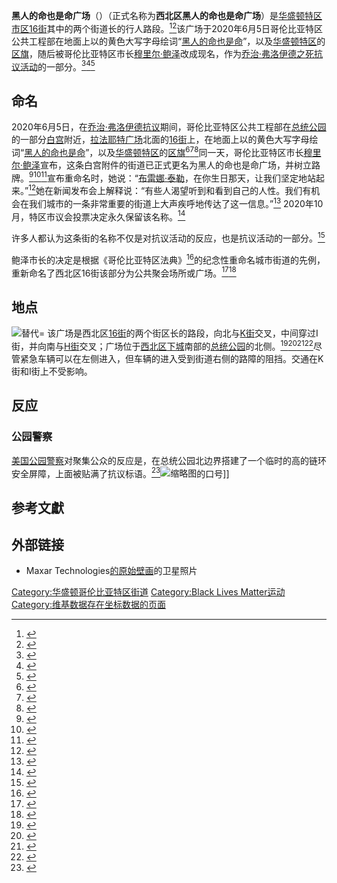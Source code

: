 {{Rough translation|time=2021-03-26T08:07:09+00:00}}
{{Infobox street
| name        = 黑人的命也是命广场
| west        = 
| quarter     = 
| postal_code = 
| metro       = {{rint|washington|metro}} {{rint|washington|BL}} {{rint|washington|OR}} {{rint|washington|SV}} [[麥佛森廣場站|麥佛森廣場站]]
| coordinates = {{coord|38|54|3.506|N|77|2|11.548|W|region:US-DC_type:landmark|display=inline,title}}
| direction_a = 北
| terminus_a  = {{jct|state=DC|US|29|name1=[[K街|K街]]}}
| direction_b = 南
| terminus_b  = [[总统公园|总统公园]][[拉法耶特广场_(华盛顿哥伦比亚特区)|拉法耶特广场]][[H街|H街]]
| junction    = 
| east        = 
<!-- 未知參數 | main_contractor = {{tsl|en|District of Columbia Department of Public Works||DC Department of Public Works}} -->
| location    = [[华盛顿哥伦比亚特区|华盛顿哥伦比亚特区]][[下城_(华盛顿哥伦比亚特区)|下城]]
| cost        = 
| references  = 
| commissioning_date      = 2020年6月5日
| construction_start_date = 
| completion_date         = 
| inauguration_date       = <!-- {{Start date|YYYY|MM|DD}} -->
| demolition_date         = 
| designer    = 
| known_for   = 
| status      = 
| website     = <!-- {{URL|example.com}} -->
| arrondissement = 
| addresses   = 
| marker_image = 
| map_alt     = 
| native_name = 
| native_name_lang = 
| alternate_name = 西北区黑人的命也是命广场
| image       = 2020.06.05 Protesting the Murder of George Floyd, Washington, DC USA 157 34232.jpg
| image_size  = 
| image_alt   = 
| image_map   = 
| caption     = 2020年6月创作的壁画《[[Black_Lives_Matter|Black Lives Matter]]》的一部分
| map_type    = 
| map_size    = 
| map_caption = 
| other_name  = 
| area        = 
| former_names = 
| part_of     = 
| namesake    = [[Black_Lives_Matter|Black Lives Matter]]
| type        = 
| owner       = 
| maint       = [[哥伦比亚特区交通局|哥伦比亚特区交通局]]
| length      = 
| length_mi   = 
| length_ref  = 
| length_notes = 
| width       = 
| embedded    = 
}}
'''黑人的命也是命广场'''（{{lang-en|Black Lives Matter Plaza}}）（正式名称为'''西北区黑人的命也是命广场'''）是[[下城_(华盛顿哥伦比亚特区)|华盛顿特区市区]][[16街|16街]]其中的两个街道长的行人路段。<ref name="asmelash">{{Cite news|author=Asmelash|first=Leah|date=2020-06-06|title=Washington's New Black Lives Matter Street Mural Is Captured on Satellite|url=https://www.cnn.com/2020/06/06/us/black-lives-matter-dc-street-mural-space-trnd/index.html|accessdate=2020-06-07|publisher=[[有线电视新闻网|CNN]]}}</ref><ref>{{Cite news|author=Johnson|first=Martin|date=2020-06-06|title=Bowser Addresses Record Crowd at Black Lives Matter Plaza|url=https://thehill.com/homenews/administration/501489-bowser-addresses-record-crowd-at-black-lives-matter-plaza|accessdate=2020-06-07|work=[[国会山报|The Hill]]|language=en}}</ref>该广场于2020年6月5日哥伦比亚特区公共工程部在地面上以{{Convert|35|ft|m|adj=Off}}的黄色大写字母绘词“[[Black_Lives_Matter|黑人的命也是命]]”，以及[[華盛頓哥倫比亞特區旗|华盛顿特区]]的[[華盛頓哥倫比亞特區旗|区旗]]，随后被哥伦比亚特区市长[[穆里尔·鲍泽|穆里尔·鲍泽]]改成现名，作为[[乔治·弗洛伊德之死引发的示威活动|乔治·弗洛伊德之死抗议活动]]的一部分。<ref>{{Cite news|author=Johnson|first=Ted|date=2020-06-06|title=DC Mayor Chides Donald Trump at Largest Protest Since Death of George Floyd: 'We Pushed the Army Away from Our City'|url=https://deadline.com/2020/06/d-c-black-lives-matter-mayor-donald-trump-1202952893/|accessdate=2020-06-07|work=[[Deadline_Hollywood|Deadline]]|language=en|archiveurl=https://web.archive.org/web/20200607062908/https://deadline.com/2020/06/d-c-black-lives-matter-mayor-donald-trump-1202952893/|archivedate=2020-06-07}}</ref><ref name="aratani">{{Cite news|author=Aratani|first=Lauren|date=2020-06-06|title=Washington Mayor Stands Up to Trump and Unveils Black Lives Matter Mural|language=en-GB|work=[[衛報|The Guardian]]|location=London|url=https://www.theguardian.com/us-news/2020/jun/06/washington-mayor-muriel-bowser-trump|accessdate=2020-06-07|issn=0261-3077}}</ref><ref>{{Cite web|title=Google Maps, Bing Maps add marker for Black Lives Matter Plaza in Washington D.C.|url=https://www.digitaltrends.com/news/google-maps-black-lives-matter-plaza/|accessdate=2020-06-09|author=Mamiit|date=2020-06-09|first=Aaron|publisher={{tsl|en|Digital Trends||Digital Trends}}. digitaltrends.com}}</ref>

== 命名 ==
2020年6月5日，在[[乔治·弗洛伊德之死引发的示威活动|乔治·弗洛伊德抗议]]期间，哥伦比亚特区公共工程部在[[总统公园|总统公园]]的一部分[[白宫|白宫]]附近，[[拉法耶特广场_(华盛顿哥伦比亚特区)|拉法耶特广场]]北面的[[16街|16街]]上，在地面上以{{Convert|35|ft|m|adj=on}}的黄色大写字母绘词“[[Black_Lives_Matter|黑人的命也是命]]”，以及[[華盛頓哥倫比亞特區旗|华盛顿特区]]的[[華盛頓哥倫比亞特區旗|区旗]]<ref>{{Cite news|url=https://dcist.com/story/20/06/05/ahead-of-saturday-protest-black-lives-matter-message-painted-on-16th-street-near-white-house/|title=DC Renames Intersection near White House 'Black Lives Matter Plaza' Paints 35-Foot Message on Street|date=2020-06-05|accessdate=2020-06-05|work=[[DCist|DCist]]|first=Mark|author=Austermuhle|first2=Daniella|author2=Cheslow|archiveurl=https://web.archive.org/web/20200605141623/https://dcist.com/story/20/06/05/ahead-of-saturday-protest-black-lives-matter-message-painted-on-16th-street-near-white-house/|archivedate=2020-06-05}}</ref><ref>{{Cite news|url=https://www.nbcwashington.com/news/local/dc-paints-black-lives-matter-on-street-near-lafayette-square/2323647/|title=City of DC Painting 'Black Lives Matter' on Street Near White House|date=2020-06-05|accessdate=2020-06-05|location=Washington, DC|publisher=[[WRC-TV|WRC-TV]]|first=Sophie|author=Barnes|first2=Justin|author2=Finch|archiveurl=https://web.archive.org/web/20200605141630/https://www.nbcwashington.com/news/local/dc-paints-black-lives-matter-on-street-near-lafayette-square/2323647/|archivedate=2020-06-05}}</ref><ref>{{Cite news|url=https://edition.cnn.com/2020/06/05/us/black-lives-matter-dc-street-white-house-trnd/index.html|title=Washington DC Paints a Giant 'Black Lives Matter' Message on the Road to the White House|date=2020-06-05|accessdate=2020-06-05|publisher=CNN|first=AJ|author=Willingham|archiveurl=https://web.archive.org/web/20200605141621/https://edition.cnn.com/2020/06/05/us/black-lives-matter-dc-street-white-house-trnd/index.html|archivedate=2020-06-05}}</ref>同一天，哥伦比亚特区市长[[穆丽尔·鲍泽|穆里尔·鲍泽]]宣布，这条白宫附件的街道已正式更名为黑人的命也是命广场，并树立路牌。<ref>{{Cite news|first=Sophia|author=Barnes|first2=Justin|author2=Finch|title=City of DC Names Street to White House After Black Lives Matter; Emblazons Name on Road|url=https://www.nbcwashington.com/news/local/dc-paints-black-lives-matter-on-street-near-lafayette-square-street-renamed-black-lives-matter-way/2323647/|accessdate=2020-06-05|location=Washington, DC|publisher=WRC-TV|language=en-US|archiveurl=https://web.archive.org/web/20200605163403/https://www.nbcwashington.com/news/local/dc-paints-black-lives-matter-on-street-near-lafayette-square-street-renamed-black-lives-matter-way/2323647/|date=2020-06-05|archivedate=2020-06-05}}</ref><ref>{{Cite news|author=Wu|first=Nicholas|date=2020-06-05|title=DC Renames Street near White House 'Black Lives Matter Plaza' to Honor George Floyd Protests|url=https://www.usatoday.com/story/news/politics/2020/06/05/black-lives-matter-mural-painted-near-white-house-mayors-behest/3153364001/|accessdate=2020-06-05|work=[[USA_Today|USA Today]]|language=en-US|archiveurl=https://web.archive.org/web/20200605162259/https://www.usatoday.com/story/news/politics/2020/06/05/black-lives-matter-mural-painted-near-white-house-mayors-behest/3153364001/|archivedate=2020-06-05}}</ref><ref name=":0">{{Cite news|first=Susan|author=Heavey|first2=Steve|author2=Gorman|date=2020-06-07|title='A Part of History': Calm Prevails over DC's Biggest George Floyd Protest|language=en|publisher=[[Reuters|Reuters]]|url=https://www.reuters.com/article/us-minneapolis-protest-police-idUSKBN23C1A7|accessdate=2020-06-07}}</ref>宣布重命名时，她说：“[[布伦娜·泰勒之死|布雷娜·泰勒]]，在你生日那天，让我们坚定地站起来。”<ref>{{Cite news|title=DC Mayor Inaugurates 'Black Lives Matter' Plaza near White House|url=https://www.aljazeera.com/news/2020/06/dc-mayor-inaugurates-black-lives-matter-plaza-white-house-200605193621540.html|accessdate=2020-06-07|work=Al Jazeera|archiveurl=https://web.archive.org/web/20200606174528/https://www.aljazeera.com/news/2020/06/dc-mayor-inaugurates-black-lives-matter-plaza-white-house-200605193621540.html|archivedate=2020-06-06}}</ref>她在新闻发布会上解释说：“有些人渴望听到和看到自己的人性。我们有机会在我们城市的一条非常重要的街道上大声疾呼地传达了这一信息。”<ref>{{Cite news|date=2020-06-06|title=Mayor inaugurates 'Black Lives Matter Plaza' in DC with giant yellow letters|url=https://www.france24.com/en/20200606-mayor-inaugurates-black-lives-matter-plaza-in-dc-with-giant-yellow-letters|accessdate=2020-06-07|publisher=[[France_24|France 24]]|agency=[[Associated_Press|Associated Press]]|language=en}}</ref> 2020年10月，特区市议会投票决定永久保留该名称。<ref>{{Cite news|date=2020-10-19|title=D.C. Council votes to permanently keep name 'Black Lives Matter Plaza'|url=https://wjla.com/news/local/dc-council-vote-tuesday-permanently-keep-name-black-lives-matter-plaza|publisher=[[WJLA|WJLA]]}}</ref>

许多人都认为这条街的名称不仅是对抗议活动的反应，也是抗议活动的一部分。<ref>{{Cite web|title=The Mimetic Power of D.C.'s Black Lives Matter Mural|url=https://www.newyorker.com/culture/dept-of-design/the-mimetic-power-of-dcs-black-lives-matter-mural|accessdate=2020-06-09|author=Chayka|date=2020-06-09|first=Kyle|work=The New Yorker|language=en}}</ref>

鲍泽市长的决定是根据《哥伦比亚特区法典》<ref name="Politico 1">{{Cite news|author=Oprysko|first=Caitlin|date=2020-06-05|title=D.C. Government Dubs Intersection Where Police Cleared Peaceful Protesters 'Black Lives Matter Plaza'|work=[[Politico|Politico]]|url=https://www.politico.com/news/2020/06/05/black-lives-matter-plaza-washington-dc-303606|accessdate=2020-06-07|archiveurl=https://web.archive.org/web/20200607153927/https://www.politico.com/news/2020/06/05/black-lives-matter-plaza-washington-dc-303606|archivedate=2020-06-07}}</ref>的纪念性重命名城市街道的先例，重新命名了西北区16街该部分为公共聚会场所或广场。<ref name="DC Code 1">{{Cite web|title=Chapter 2. Street and Alley Closing and Acquisition Procedures|url=https://code.dccouncil.us/dc/council/code/titles/9/chapters/2/|accessdate=2020-06-07|year=2020|work=Code of the District of Columbia|publisher=DC Law Library|archiveurl=https://web.archive.org/web/20200607152243/https://code.dccouncil.us/dc/council/code/titles/9/chapters/2/|archivedate=2020-06-07}}</ref><ref>{{Cite web|title='Black Lives Matter Plaza,' Across From White House, Is Christened By D.C. Leaders|url=https://www.npr.org/sections/live-updates-protests-for-racial-justice/2020/06/05/870833518/black-lives-matter-plaza-across-from-white-house-is-christened-by-d-c-leaders|accessdate=2020-06-11|author=Dwyer|date=2020-06-05|first=Colin|work=NPR.org|language=en}}</ref>

== 地点 ==
[[File:Black_Lives_Matter_Plaza_Sign.jpg|替代=]]
该广场是西北区[[16街|16街]]的两个街区长的路段，向北与[[K街|K街]]交叉，中间穿过I街，并向南与[[H街|H街]]交叉；广场位于[[西北区_(华盛顿特区)|西北区]][[下城_(华盛顿哥伦比亚特区)|下城]]南部的[[总统公园|总统公园]]的北侧。<ref>{{Cite news|agency=Cox Media Group National Content Desk|title=Google Maps adds 'Black Lives Matter Plaza' after giant mural completed in Washington|url=https://www.kiro7.com/news/trending/google-maps-adds-black-lives-matter-plaza-after-giant-mural-completed-washington/CFJGMF2MBRDKJGRZNHZVBRWAV4/|date=2020-06-06|accessdate=2020-06-07|location=Seattle|publisher=[[KIRO-TV|KIRO-TV]]|language=en-US}}</ref><ref name="OSM">{{Cite web|title=Black Lives Matter Plaza|url=https://www.openstreetmap.org/?mlat=38.90099&mlon=-77.03649#map=19/38.90099/-77.03649|work=OpenStreetMap}}</ref><ref>{{Cite news|first=Emily|author=Belfiore|date=2020-06-05|title=DC Mayor Changes Street Name to Black Lives Matter Plaza|url=https://www.eonline.com/news/1158968/washington-d-c-mayor-muriel-bowser-changes-street-name-to-black-lives-matter-plaza|accessdate=2020-06-07|work=E! Online}}</ref><ref>{{Cite web|title=Apple Maps updated with giant Black Lives Matter DC mural|url=https://www.theverge.com/2020/6/8/21283744/black-lives-matter-satelliite-apple-maps|accessdate=2020-06-08|author=Ricker|date=2020-06-08|first=Thomas|work=The Verge|language=en}}</ref>尽管紧急车辆可以在左侧进入，但车辆的进入受到街道右侧的路障的阻挡。交通在K街和I街上不受影响。

== 反应 ==

=== 公园警察 ===
[[美国公园警察|美国公园警察]]对聚集公众的反应是，在总统公园北边界搭建了一个临时的{{Convert|7|ft|m||adj=Off}}高的链环安全屏障，上面被贴满了抗议标语。<ref>{{Cite web|title=Massive fence erected around Lafayette Park becomes gallery of protest art|url=https://www.fox5dc.com/news/massive-fence-erected-around-lafayette-park-becomes-gallery-of-protest-art|date=2020-06-08|work=[[WTTG|Fox 5 DC]]|agency=Associated Press}}</ref>[[File:2020.06.07_Black_Lives_Matter_Plaza,_Washington,_DC_USA_159_80049.jpg|缩略图]]的口号]]
== 参考文獻 ==
{{reflist|2}}

== 外部链接 ==
* Maxar Technologies[https://twitter.com/kevin_bullock/status/1269389792808067072 的原始壁画]的卫星照片

{{华盛顿哥伦比亚特区街道}}
[[Category:华盛顿哥伦比亚特区街道|Category:华盛顿哥伦比亚特区街道]]
[[Category:Black_Lives_Matter运动|Category:Black Lives Matter运动]]
[[Category:维基数据存在坐标数据的页面|Category:维基数据存在坐标数据的页面]]